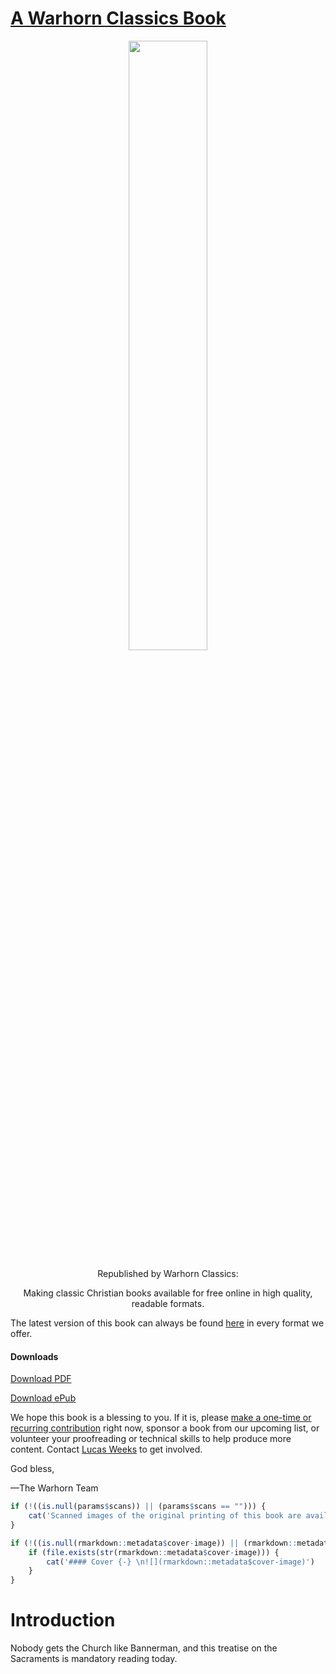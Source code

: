 # [A Warhorn Classics Book](https://classics.warhornmedia.com/) {-}

<center>
![](classics-template-files/images/whitelogo.png){ width=50% }

Republished by Warhorn Classics: 

Making classic Christian books available for free online in high quality, readable formats. 
</center>

The latest version of this book can always be found [here](`r rmarkdown::metadata$url`) in every format we offer. 

#### Downloads {-}
<a href="`r rmarkdown::metadata$url`/Bannerman-Sacraments.pdf"><i class="fa fa-file-pdf-o" aria-hidden="true"></i> Download PDF</a>

<a href="`r rmarkdown::metadata$url`/Bannerman-Sacraments.epub"><i class="fa fa-book" aria-hidden="true"></i> Download ePub</a>

We hope this book is a blessing to you. If it is, please [make a one-time or recurring contribution](https://warhornmedia.com/give) right now, sponsor a book from our upcoming list, or volunteer your proofreading or technical skills to help produce more content. Contact [Lucas Weeks](mailto:lucas@beggarsborn.com) to get involved.

God bless,

—The Warhorn Team

``` r
if (!((is.null(params$scans)) || (params$scans == ""))) {
	cat('Scanned images of the original printing of this book are available [here](', params$scans, ').')
}

if (!((is.null(rmarkdown::metadata$cover-image)) || (rmarkdown::metadata$cover-image == ""))) {
	if (file.exists(str(rmarkdown::metadata$cover-image))) {
		cat('#### Cover {-} \n![](rmarkdown::metadata$cover-image)')
	}
}

```

# Introduction {-}

Nobody gets the Church like Bannerman, and this treatise on the Sacraments is mandatory reading today.
